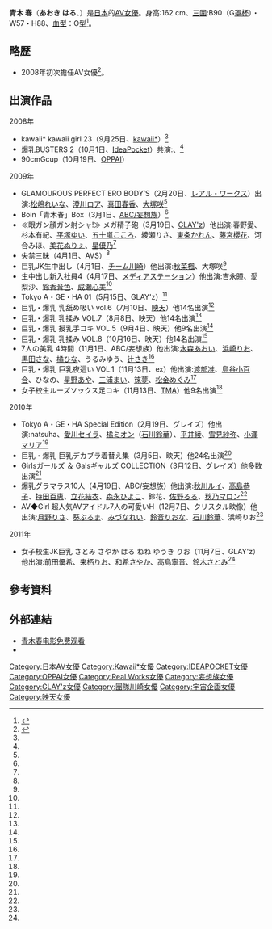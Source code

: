 {{AV女優|
|モデル名=青木 春
|ふりがな=あおき はる
|別名=
|愛称=
|生年=1990
|生月=1
|生日=1
|出身地={{JPN}}・
|血液型=O型
|時点=
|身長=162
|体重=
|バスト=90
|ウエスト=57
|ヒップ=88
|カップ=G
|身体備考=
|ジャンル=[[日本成人影片|AV]]
|AV出演期間=2008年 -
|活動備考=
|他の活動=
|その他=
}}

'''青木 春'''（'''あおき はる'''、{{bd|1990年|1月1日}}）是[[日本|日本]]的[[AV女優|AV女優]]。身高:162 cm、[[三圍|三圍]]:B90（G[[罩杯|罩杯]]）・W57・H88、[[血型|血型]]：O型<ref name="dmm">{{cite web|url=http://actress.dmm.co.jp/-/detail/=/actress_id=26978/ |title=AV女優名鑑 |publisher=DMM |accessdate=2012-08-23 }}</ref>。

== 略歴 ==
* 2008年初次擔任AV女優<ref>{{cite web|url=http://actress.dmm.co.jp/-/product/=/link_id=1514524/ |title=kawaii* kawaii girl 23 青木春 |publisher=DMM |accessdate=2012-09-02 }}</ref>。

== 出演作品 ==
{{Untranslated-jargon}}
; 2008年
* kawaii* kawaii girl 23（9月25日、[[kawaii*|kawaii*]]）<ref name="dmm"/>
* 爆乳BUSTERS 2（10月1日、[[IdeaPocket|IdeaPocket]]）共演:{{link-ja|小坂めぐる|小坂めぐる}}、{{link-ja|浅田ちち|浅田ちち}}<ref name="dmm"/>
* 90cmGcup（10月19日、[[OPPAI|OPPAI]]）

;2009年
* GLAMOUROUS PERFECT ERO BODY’S（2月20日、[[レアル・ワークス|レアル・ワークス]]）出演:[[松嶋れいな|松嶋れいな]]、[[澄川ロア|澄川ロア]]、[[真田春香|真田春香]]、[[大塚咲|大塚咲]]<ref name="dmm"/>
* Boin「青木春」Box（3月1日、[[ABC/妄想族|ABC/妄想族]]）<ref name="dmm"/>
* ≪眼ガン顔ガン射シャ!≫ メガ精子砲（3月19日、[[GLAY'z|GLAY'z]]）他出演:春野愛、杉本有紀、[[平塚ゆい|平塚ゆい]]、[[五十嵐こころ|五十嵐こころ]]、綾瀬りさ、[[黒木いちか|東条かれん]]、[[眞雪ゆん|藤宮櫻花]]、河合みほ、[[美花ぬりぇ|美花ぬりぇ]]、[[星優乃|星優乃]]<ref name="dmm"/>
* 失禁三昧（4月1日、[[エー・ヴィ・エス|AVS]]）<ref name="dmm"/>
* 巨乳JK生中出し（4月1日、[[泰成|チーム川崎]]）他出演:[[秋菜楓|秋菜楓]]、大塚咲<ref name="dmm"/>
* 生中出し新入社員4（4月17日、[[宇宙企画|メディアステーション]]）他出演:吉永瞳、愛梨沙、[[鈴香音色|鈴香音色]]、[[成瀬心美|成瀬心美]]<ref name="dmm"/>
* Tokyo A・GE・HA 01（5月15日、GLAY'z）<ref name="dmm"/>
* 巨乳・爆乳 乳舐め吸い vol.6（7月10日、[[映天|映天]]）他14名出演<ref name="dmm"/>
* 巨乳・爆乳 乳揉み VOL.7（8月8日、映天）他14名出演<ref name="dmm"/>
* 巨乳・爆乳 授乳手コキ VOL.5（9月4日、映天）他9名出演<ref name="dmm"/>
* 巨乳・爆乳 乳揉み VOL.8（10月16日、映天）他14名出演<ref name="dmm"/>
* 7人の美乳 4時間（11月1日、ABC/妄想族）他出演:[[水森あおい|水森あおい]]、[[浜崎りお|浜崎りお]]、[[黒田さな|黒田さな]]、[[橘ひな|橘ひな]]、うるみゆう、[[辻さき|辻さき]]<ref name="dmm"/>
* 巨乳・爆乳 巨乳夜這い VOL.1（11月13日、ex）他出演:[[渡部准|渡部准]]、[[島谷小百合|島谷小百合]]、ひなの、[[星野あや|星野あや]]、[[三浦まい|三浦まい]]、[[徠夢|徠夢]]、[[松金めぐみ|松金めぐみ]]<ref name="dmm"/>
* 女子校生ルーズソックス足コキ（11月13日、[[トータル・メディア・エージェンシー|TMA]]）他9名出演<ref name="dmm"/>

; 2010年
* Tokyo A・GE・HA Special Edition（2月19日、グレイズ）他出演:natsuha、[[愛川セイラ|愛川セイラ]]、[[橘ミオン|橘ミオン]]（[[石川鈴華|石川鈴華]]）、[[平井綾|平井綾]]、[[雪見紗弥|雪見紗弥]]、[[小澤マリア|小澤マリア]]<ref name="dmm"/>
* 巨乳・爆乳 巨乳デカブラ着替え集（3月5日、映天）他24名出演<ref name="dmm"/>
* Girlsガールズ ＆ Galsギャルズ COLLECTION（3月12日、グレイズ）他多数出演<ref name="dmm"/>
* 爆乳グラマラス10人（4月19日、ABC/妄想族）他出演:[[秋川ルイ|秋川ルイ]]、[[高島恭子|高島恭子]]、[[持田百恵|持田百恵]]、[[立花結衣|立花結衣]]、[[森永ひよこ|森永ひよこ]]、鈴花、[[佐野るる|佐野るる]]、[[秋乃マロン|秋乃マロン]]<ref name="dmm"/>
* AV◆Girl 超人気AVアイドル7人の可愛いH（12月7日、クリスタル映像）他出演:[[月野りさ|月野りさ]]、[[葵ぶるま|葵ぶるま]]、[[みづなれい|みづなれい]]、[[鈴音りおな|鈴音りおな]]、[[石川鈴華|石川鈴華]]、浜崎りお<ref name="dmm"/>

; 2011年
* 女子校生JK巨乳 さとみ さやか はる ねね ゆうき りお（11月7日、GLAY'z）他出演:[[前田優希|前田優希]]、[[来栖りお|来栖りお]]、[[和希さやか|和希さやか]]、[[高島寧音|高島寧音]]、[[鈴木さとみ|鈴木さとみ]]<ref name="dmm"/>

== 參考資料 ==
{{Reflist}}

== 外部連結 ==

* [http://qj4w95i.ppbfq.com/?kw=青木春 青木春电影免费观看]
* {{Twitter|@haruaoki156}}

{{DEFAULTSORT:aoki haru}}
[[Category:日本AV女優|Category:日本AV女優]]
[[Category:Kawaii*女優|Category:Kawaii*女優]]
[[Category:IDEAPOCKET女優|Category:IDEAPOCKET女優]]
[[Category:OPPAI女優|Category:OPPAI女優]]
[[Category:Real_Works女優|Category:Real Works女優]]
[[Category:妄想族女優|Category:妄想族女優]]
[[Category:GLAY'z女優|Category:GLAY'z女優]]
[[Category:團隊川崎女優|Category:團隊川崎女優]]
[[Category:宇宙企画女優|Category:宇宙企画女優]]
[[Category:映天女優|Category:映天女優]]